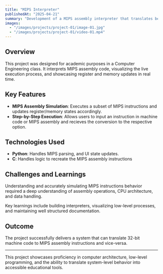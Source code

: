 ```yaml
---
title: "MIPS Interpreter"
publishedAt: "2025-04-21"
summary: "Development of a MIPS assembly interpreter that translates between assembly instruction and machine code."
images:
  - "/images/projects/project-01/image-01.jpg"
  - "/images/projects/project-01/video-01.mp4"
---
```


## Overview

This project was designed for academic purposes in a Computer Engineering class. It interprets MIPS assembly code, visualizing the live execution process, and showcasing register and memory updates in real time.

## Key Features

- **MIPS Assembly Simulation**: Executes a subset of MIPS instructions and updates register/memory states accordingly.
- **Step-by-Step Execution**: Allows users to input an instruction in machine code or MIPS assembly and recieves the conversion to the respective option.

## Technologies Used

- **Python**: Handles MIPS parsing, and UI state updates.
- **C**: Handles logic to recreate the MIPS assembly instructions

## Challenges and Learnings

Understanding and accurately simulating MIPS instructions behavior required a deep understanding of assembly operations, CPU architecture, and data handling.

Key learnings include building interpreters, visualizing low-level processes, and maintaining well structured documentation.

## Outcome

The project successfully delivers a system that can translate 32-bit machine code to MIPS assembly instructions and vice-versa.

---

This project showcases proficiency in computer architecture, low-level programming, and the ability to translate system-level behavior into accessible educational tools.